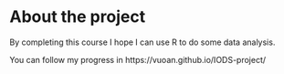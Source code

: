 
# About the project

By completing this course I hope I can use R to do some data analysis.

You can follow my progress in https://vuoan.github.io/IODS-project/